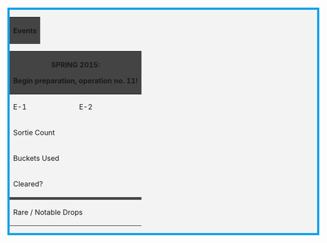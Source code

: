 <div style="background-color: #F3F3F3; border: 5px solid #16A1E7; width: 695px; margin-top: 20px;">

{| style="width: 100%;"
|-
! style="background-color: #444;" | <p style="font-family: MV Boli; font-size: 22px; color: #e3e3e3;">Events</p>
|}

{| style="width: 100%;" class="wikitable"
! style="background-color: #444;" rowspan="2" colspan="2" | <p style="font-family: MV Boli; font-size: 22px; color: #e3e3e3;">SPRING 2015:</p> 
<p style="font-style: italic; color: #16A1E7;">Begin preparation, operation no. 11!</p>
! colspan="6" | [[File:Bn 150428 on.jpg|400px]]
|-
! E-1
! E-2
! E-3
! E-4
! E-5
! E-6
|-
! colspan="2" | Sortie Count
| align="center" | 7
| align="center" | 8
| align="center" | 8
| align="center" | -
| align="center" | -
| align="center" | -
|-
! colspan="2" | Buckets Used
| align="center" | 3
| align="center" | 0
| align="center" | 0
| align="center" | -
| align="center" | -
| align="center" | -
|-
! colspan="2" | Cleared?
! style="background-color: #90EE90; font-style: italic;" align="center" | Yes! 
! style="background-color: #90EE90; font-style: italic;" align="center" | Yes!
! style="background-color: #90EE90; font-style: italic;" align="center" | Yes!
| align="center" | -
| align="center" | -
| align="center" | -
|-
! style="background-color: #444;" colspan="8" |
|-
! colspan="2" | Rare / Notable Drops
| colspan="6" | [[Hayashimo]], [[Tokitsukaze]]
|}

</div>
